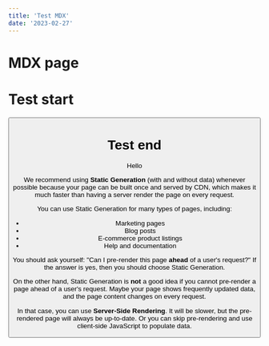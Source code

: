 ```yaml
---
title: 'Test MDX'
date: '2023-02-27'
---
```





# MDX page

# Test start

<Date/>

<Button/>

# Test end

Hello <Thing />

We recommend using **Static Generation** (with and without data) whenever possible because your page can be built once and served by CDN, which makes it much faster than having a server render the page on every request.


You can use Static Generation for many types of pages, including:

- Marketing pages
- Blog posts
- E-commerce product listings
- Help and documentation

You should ask yourself: "Can I pre-render this page **ahead** of a user's request?" If the answer is yes, then you should choose Static Generation.

On the other hand, Static Generation is **not** a good idea if you cannot pre-render a page ahead of a user's request. Maybe your page shows frequently updated data, and the page content changes on every request.

In that case, you can use **Server-Side Rendering**. It will be slower, but the pre-rendered page will always be up-to-date. Or you can skip pre-rendering and use client-side JavaScript to populate data.
